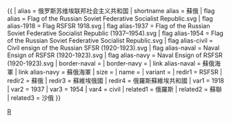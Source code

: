 {{ {{{1<noinclude>|country showdata</noinclude>}}}
| alias = 俄罗斯苏维埃联邦社会主义共和国
| shortname alias = 蘇俄
| flag alias = Flag of the Russian Soviet Federative Socialist Republic.svg
| flag alias-1918 = Flag RSFSR 1918.svg
| flag alias-1937 = Flag of the Russian Soviet Federative Socialist Republic (1937–1954).svg
| flag alias-1954 = Flag of the Russian Soviet Federative Socialist Republic.svg
| flag alias-civil = Civil ensign of the Russian SFSR (1920-1923).svg
| flag alias-naval = Naval Ensign of RSFSR (1920-1923).svg
| flag alias-navy = Naval Ensign of RSFSR (1920-1923).svg
| border-naval = 
| border-navy = 
| link alias-naval = 蘇俄海軍
| link alias-navy = 蘇俄海軍
| size = {{{size|}}}
| name = {{{name|}}}
| variant = {{{variant|}}}
<noinclude>
| redir1 = RSFSR
| redir2 = 蘇俄
| redir3 = 蘇維埃俄國
| redir4 = 俄羅斯蘇維埃共和國
| var1 = 1918
| var2 = 1937
| var3 = 1954
| var4 = civil
| related1 = 俄羅斯
| related2 = 蘇聯
| related3 = 沙俄
</noinclude>
}}<noinclude>
[[Category:已不存在國家資料模板|R]]
</noinclude>